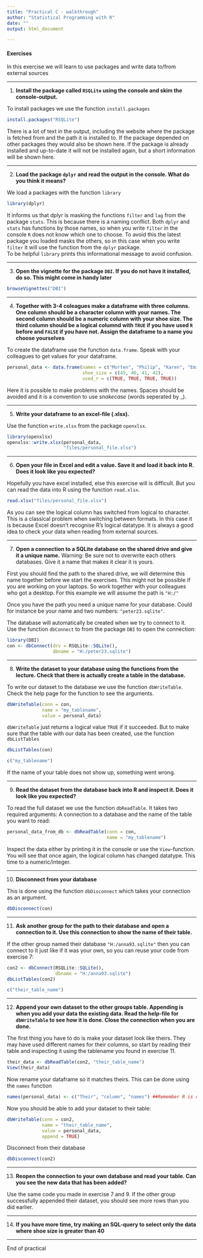 ```yaml
---
title: "Practical C - walkthrough"
author: "Statistical Programming with R"
date: ""
output: html_document

---
```

#### Exercises
In this exercise we will learn to use packages and write data to/from external sources

---

1. **Install the package called `RSQLite` using the console and skim the console-output.** 

To install packages we use the function `install.packages`  
```r
install.packages("RSQLite")
```

There is a lot of text in the output, including the website where the package is fetched from and
the path it is installed to. If the package depended on other packages they would
also be shown here. If the package is already installed and up-to-date it will
not be installed again, but a short information will be shown here.

---

2. **Load the package `dplyr` and read the output in the console. What do you think it means?**

We load a packages with the function `library`
```r
library(dplyr)
```

It informs us that dplyr is masking the functions `filter` and `lag` from the 
package `stats`. This is because there is a naming conflict. Both `dplyr` and 
`stats` has functions by those names, so when you write `filter` in the console
`R` does not know which one to choose. To avoid this the latest package you loaded
masks the others, so in this case when you write `filter` it will use the function 
from the `dplyr` package.  
To be helpful `library` prints this informational message to avoid confusion.

---

3. **Open the vignette for the package `DBI`. If you do not have it installed, do so. This might come in handy later**

```r
browseVignettes("DBI")
```

---

4. **Together with 3-4 coleagues make a dataframe with three columns. One column should be a character column with your names. The second column should be a numeric column with your shoe size. The third column should be a logical columnd with `TRUE` if you have used `R` before and `FALSE` if you have not. Assign the dataframe to a name you choose yourselves**

To create the dataframe use the function `data.frame`. Speak with your colleagues
to get values for your dataframe.
```r
personal_data <- data.frame(names = c("Morten", "Philip", "Karen", "Emil"),
                            shoe_size = c(45, 46, 41, 42),
                            used_r = c(TRUE, TRUE, TRUE, TRUE))
```
Here it is possible to make problems with the names. Spaces should be avoided and
it is a convention to use *snakecase* (words seperated by _).

---

5. **Write your dataframe to an excel-file (.xlsx).**

Use the function `write.xlsx` from the package `openxlsx`.
```r
library(openxlsx)
openxlsx::write.xlsx(personal_data,
                     "files/personal_file.xlsx")
```

----

6. **Open your file in Excel and edit a value. Save it and load it back into R. Does it look like you expected?**

Hopefully you have excel installed, else this exercise will is difficult. But
you can read the data into R using the function `read.xlsx`.
```r
read.xlsx("files/personal_file.xlsx")
```

As you can see the logical column has switched from logical to character. This
is a classical problem when switching between formats. In this case it is because
Excel doesn't recognise R's logical datatype. It is always a good idea
to check your data when reading from external sources.

---

7. **Open a connection to a SQLite database on the shared drive and give it a unique name.** Warning: Be sure not to overwrite each others databases. Give it a name that makes it clear it is yours.

First you should find the path to the shared drive, we will determine this name together before we start the exercises. This might not be possible if you are working on your laptops. So work together with your colleagues who got a desktop. For this example we will assume the path is `"H:/"`  

Once you have the path you need a unique name for your database. Could for instance be your name and two numbers: `"peter23.sqlite"`.  

The database will automatically be created when we try to connect to it.
Use the function `dbConnect` to from the package `DBI` to open the connection:
```r
library(DBI)
con <- dbConnect(drv = RSQLite::SQLite(),
                 dbname = "H:/peter23.sqlite")
```

---

8. **Write the dataset to your database using the functions from the lecture. Check that there is actually create a table in the database.**

To write our dataset to the database we use the function `dbWriteTable`. Check 
the help page for the function to see the arguments.
```r
dbWriteTable(conn = con,
             name = "my_tablename",
             value = personal_data)
```

`dbWriteTable` just returns a logical value `TRUE` if it succeeded. But to make 
sure that the table with our data has been created, use the function `dbListTables`
```r
dbListTables(con)
```
```r
c("my_tablename")
```

If the name of your table does not show up, something went wrong.

---

9. **Read the dataset from the database back into R and inspect it. Does it look like you expected?** 

To read the full dataset we use the function `dbReadTable`. It takes two required
arguments: A connection to a database and the name of the table you want to read:
```r
personal_data_from_db <- dbReadTable(conn = con,
                                     name = "my_tablename")
```

Inspect the data either by printing it in the console or use the `View`-function.
You will see that once again, the logical column has changed datatype. This time
to a numeric/integer.

---

10. **Disconnect from your database**

This is done using the function `dbDisconnect` which takes your connection as an
argument.
```r
dbDisconnect(con)
```

---

11. **Ask another group for the path to their database and open a connection to it. Use this connection to show the name of their table.**

If the other group named their database `"H:/anna93.sqlite"` then you can connect to it just like if it was your own, so you can reuse your code from exercise 7:
```r
con2 <- dbConnect(RSQLite::SQLite(),
                  dbname = "H:/anna93.sqlite")
dbListTables(con2)
```
```r
c("their_table_name")
```

---

12. **Append your own dataset to the other groups table. Appending is when you add your data the existing data. Read the help-file for `dbWriteTable` to see how it is done. Close the connection when you are done.**

The first thing you have to do is make your dataset look like theirs. They may have
used different names for their columns, so start by reading their table and inspecting it using the tablename you found in exercise 11.
```r
their_data <- dbReadTable(con2, "their_table_name")
View(their_data)
```

Now rename your dataframe so it matches theirs. This can be done using the `names` function
```r
names(personal_data) <- c("Their", "column", "names") ##Remember R is casesensitive!
```

Now you should be able to add your dataset to their table:
```r
dbWriteTable(conn = con2, 
             name = "their_table_name", 
             value = personal_data, 
             append = TRUE)
```

Disconnect from their database
```r
dbDisconnect(con2)
```

---

13. **Reopen the connection to your own database and read your table. Can you see the new data that has been added?**

Use the same code you made in exercise 7 and 9. If the other group successfully appended their dataset, you should see more rows than you did earlier.

---

14. **If you have more time, try making an SQL-query to select only the data where shoe size is greater than 40**

---
End of practical
